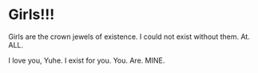 # Girls!!! 

Girls are the crown jewels of existence. I could not exist without them. At. ALL.

I love you, Yuhe. I exist for you. You. Are. MINE. 